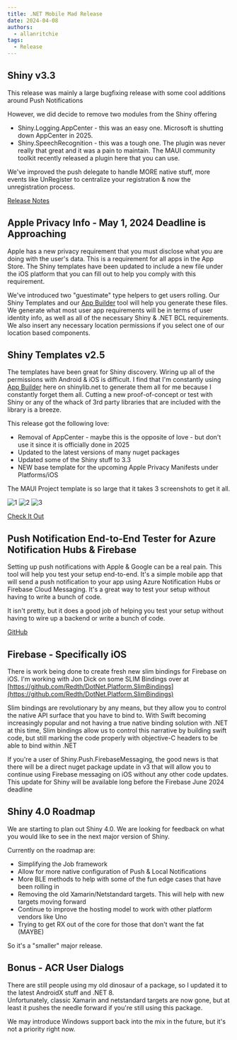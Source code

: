 ```yaml
---
title: .NET Mobile Mad Release
date: 2024-04-08
authors:
  - allanritchie
tags:
  - Release
---
```



## Shiny v3.3

This release was mainly a large bugfixing release with some cool additions around Push Notifications

However, we did decide to remove two modules from the Shiny offering
* Shiny.Logging.AppCenter - this was an easy one.  Microsoft is shutting down AppCenter in 2025. 
* Shiny.SpeechRecognition - this was a tough one.  The plugin was never really that great and it was a pain to maintain.  The MAUI community toolkit recently released a plugin here that you can use.

We've improved the push delegate to handle MORE native stuff, more events like UnRegister to centralize your registration & now the unregistration process.

[Release Notes](/release-notes/client/v30/)

## Apple Privacy Info - May 1, 2024 Deadline is Approaching

Apple has a new privacy requirement that you must disclose what you are doing with the user's data.  This is a requirement for all apps in the App Store.  The Shiny templates have been updated to include 
a new file under the iOS platform that you can fill out to help you comply with this requirement.

We've introduced two "guestimate" type helpers to get users rolling.  Our Shiny Templates and our [App Builder](/client/appbuilder) tool will help you generate these files.  We generate what most user app requirements
will be in terms of user identity info, as well as all of the necessary Shiny & .NET BCL requirements.  We also insert any necessary location permissions if you select one of our location based components.

## Shiny Templates v2.5

The templates have been great for Shiny discovery.  Wiring up all of the permissions with Android & iOS is difficult.  I find that I'm constantly using
[App Builder](/client/appbuilder) here on shinylib.net to generate them all for me because I constantly forget them all.  Cutting a new proof-of-concept or test with
Shiny or any of the whack of 3rd party libraries that are included with the library is a breeze.

This release got the following love:
* Removal of AppCenter - maybe this is the opposite of love - but don't use it since it is officially done in 2025
* Updated to the latest versions of many nuget packages
* Updated some of the Shiny stuff to 3.3
* NEW base template for the upcoming Apple Privacy Manifests under Platforms/iOS

The MAUI Project template is so large that it takes 3 screenshots to get it all. 

![1](/images/template_1.png)
![2](/images/template_2.png)
![3](/images/template_3.png)

[Check It Out](https://github.com/shinyorg/templates)


## Push Notification End-to-End Tester for Azure Notification Hubs & Firebase

Setting up push notifications with Apple & Google can be a real pain. This tool will help you test your setup end-to-end.  It's a 
simple mobile app that will send a push notification to your app using Azure Notification Hubs or Firebase Cloud Messaging.  It's a great way to test your setup without having to write a bunch of code.

It isn't pretty, but it does a good job of helping you test your setup without having to wire up a backend or write a bunch of code.

[GitHub](https://github.com/shinyorg/pushtester)

## Firebase - Specifically iOS

There is work being done to create fresh new slim bindings for Firebase on iOS.  I'm working with Jon Dick on some SLIM Bindings over at [https://github.com/Redth/DotNet.Platform.SlimBindings](https://github.com/Redth/DotNet.Platform.SlimBindings)

Slim bindings are revolutionary by any means, but they allow you to control the native API surface that you have to bind to.  With Swift becoming increasingly popular and not having a true native binding solution with
.NET at this time, Slim bindings allow us to control this narrative by building swift code, but still marking the code properly with objective-C headers to be able to bind within .NET

If you're a user of Shiny.Push.FirebaseMessaging, the good news is that there will be a direct nuget package update in v3 that will allow you to continue using Firebase messaging on iOS without any other code updates.  This update
for Shiny will be available long before the Firebase June 2024 deadline

## Shiny 4.0 Roadmap

We are starting to plan out Shiny 4.0.  We are looking for feedback on what you would like to see in the next major version of Shiny.

Currently on the roadmap are:

- Simplifying the Job framework
- Allow for more native configuration of Push & Local Notifications
- More BLE methods to help with some of the fun edge cases that have been rolling in
- Removing the old Xamarin/Netstandard targets.  This will help with new targets moving forward
- Continue to improve the hosting model to work with other platform vendors like Uno
- Trying to get RX out of the core for those that don't want the fat (MAYBE)

So it's a "smaller" major release.

## Bonus - ACR User Dialogs

There are still people using my old dinosaur of a package, so I updated it to the latest AndroidX stuff and .NET 8.  
Unfortunately, classic Xamarin and netstandard targets are now gone, but at least it pushes the needle forward if you're still using
this package.

We may introduce Windows support back into the mix in the future, but it's not a priority right now.

<NugetBadge name="Acr.UserDialogs" />